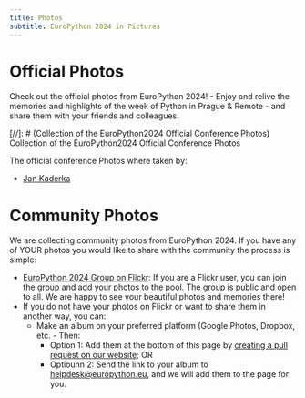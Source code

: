 ```yaml
---
title: Photos
subtitle: EuroPython 2024 in Pictures
---
```


# Official Photos
Check out the official photos from EuroPython 2024! - Enjoy and relive the memories and highlights of the week of Python in Prague & Remote - and share them with your friends and colleagues.
<div style={{textAlign: "center"}}>
[//]: # (<ButtonLink href="https://www.flickr.com/photos/europython/collections/ENTER_COLLECTION_IDHERE/">Collection of the EuroPython2024 Official Conference Photos</ButtonLink>)
    <ButtonLink href="https://www.flickr.com/photos/europython/albums/">Collection of the EuroPython2024 Official Conference Photos</ButtonLink>
</div>

The official conference Photos where taken by:
- [Jan Kaderka](www.jankaderka.cz)

# Community Photos
We are collecting community photos from EuroPython 2024. If you have any of YOUR photos you would like to share with the community the process is simple:
- [EuroPython 2024 Group on Flickr](https://www.flickr.com/groups/europython2024): If you are a Flickr user, you can join the group and add your photos to the pool. The group is public and open to all. We are happy to see your beautiful photos and memories there!
- If you do not have your photos on Flickr or want to share them in another way, you can:
  - Make an album on your preferred platform (Google Photos, Dropbox, etc. - Then:
    - Option 1: Add them at the bottom of this page by [creating a pull request on our website](https://github.com/EuroPython/website/blob/main/src/content/pages/photos.mdx); OR
    - Optiounn 2: Send the link to your album to [helpdesk@europython.eu,](mailto:helpdesk@europython.eu) and we will add them to the page for you.
